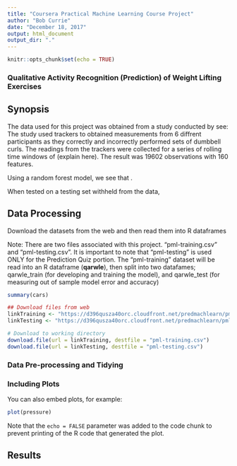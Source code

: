 ```yaml
---
title: "Coursera Practical Machine Learning Course Project"
author: "Bob Currie"
date: "December 18, 2017"
output: html_document
output_dir: "."
---
```


```r
knitr::opts_chunk$set(echo = TRUE)
```

### Qualitative Activity Recognition (Prediction) of Weight Lifting Exercises

## Synopsis
The data used for this project was obtained from a study conducted by
see: 
The study used trackers to obtained measurements from 6 diffrent participants as they correctly and incorrectly performed sets of dumbbell curls. The readings from the trackers were collected for a series of rolling time windows of (explain here). The result was 19602 observations with 160 features.

Using a random forest model, we see that .

When tested on a testing set withheld from the data, 


## Data Processing

Download the datasets from the web and then read them into R dataframes

Note: There are two files associated with this project. "pml-training.csv" and "pml-testing.csv". It is important to note that "pml-testing" is used ONLY for the Prediction Quiz portion. The "pml-training" dataset will be read into an R dataframe (**qarwle**), then split into two datafames; qarwle_train (for developing and training the model), and qarwle_test (for measuring out of sample model error and accuracy)

```r
summary(cars)

## Download files from web
linkTraining <- "https://d396qusza40orc.cloudfront.net/predmachlearn/pml-training.csv"
linkTesting <- "https://d396qusza40orc.cloudfront.net/predmachlearn/pml-testing.csv"

# Download to working directory
download.file(url = linkTraining, destfile = "pml-training.csv")
download.file(url = linkTesting, destfile = "pml-testing.csv")
```

### Data Pre-processing and Tidying

### Including Plots

You can also embed plots, for example:

```r
plot(pressure)
```

Note that the `echo = FALSE` parameter was added to the code chunk to prevent printing of the R code that generated the plot.







## Results
